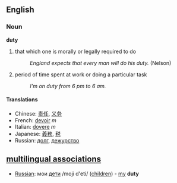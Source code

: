 ==English==
===Noun===
'''duty'''
#that which one is morally or legally required to do
#:''England expects that every man will do his duty. '' (Nelson)
#period of time spent at work or doing a particular task
#:''I'm on duty from 6 pm to 6 am.''

====Translations====
*Chinese: [[责任]], [[义务]]
*French: [[devoir]] ''m''
*Italian: [[dovere]] ''m''
*Japanese: [[義務]], [[税]]
*Russian: [[долг]], [[дежурство]]

==[[multilingual associations]]==
*[[Russian]]: мои [[дети]] /moji d'eti/ ([[children]]) - [[my]] '''duty'''